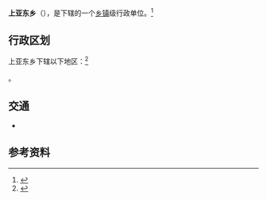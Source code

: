 {{中国乡级行政区|54/23/34/202/000}}

'''上亚东乡'''（{{bo|z=རུད་སྲུངས་སྒང་}}），是{{PRC admin/fullname|54/23/34/202/000|3}}下辖的一个[[乡镇|乡镇]]级行政单位。<ref>{{PRC admin/ref sgc|{{PRC admin/parent|54/23/34/202/000}}}}</ref>

== 行政区划 ==

上亚东乡下辖以下地区：<ref>{{PRC admin/ref sgc|54/23/34/202/000}}</ref>

{{PRC admin/children|54/23/34/202/000}}。

== 交通 ==
* {{中国国道名|562}}

== 参考资料 ==
{{reflist}}

{{PRC admin/navcat|54/23/34/202/000}}